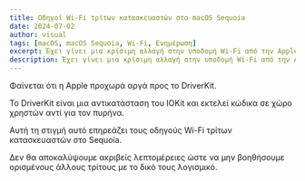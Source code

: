 ```yaml
---
title: Οδηγοί Wi-Fi τρίτων κατασκευαστών στο macOS Sequoia
date: 2024-07-02
author: visual
tags: [macOS, macOS Sequoia, Wi-Fi, Ενημέρωση]
excerpt: Έχει γίνει μια κρίσιμη αλλαγή στην υποδομή Wi-Fi από την Apple.
description: Έχει γίνει μια κρίσιμη αλλαγή στην υποδομή Wi-Fi από την Apple.
---
```


Φαίνεται ότι η Apple προχωρά αργά προς το DriverKit.

Το DriverKit είναι μια αντικατάσταση του IOKit και εκτελεί κώδικα σε χώρο χρηστών αντί για τον πυρήνα.

Αυτή τη στιγμή αυτό επηρεάζει τους οδηγούς Wi-Fi τρίτων κατασκευαστών στο Sequoia.

Δεν θα αποκαλύψουμε ακριβείς λεπτομέρειες ώστε να μην βοηθήσουμε ορισμένους άλλους τρίτους με το δικό τους λογισμικό.
